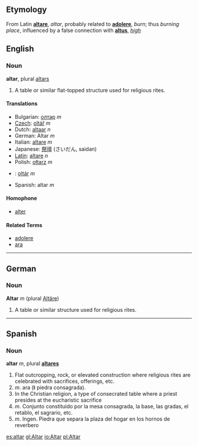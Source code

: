 ==Etymology==
From Latin '''[[altare]]''', ''altar'', probably related to '''[[adolere]]''', ''burn''; thus ''burning place'', influenced by a false connection with '''[[altus]]''', ''[[high]]''

==English== 
===Noun===
'''altar''', plural [[altars]]

# A table or similar flat-topped structure used for religious rites.

====Translations====

*Bulgarian: [[олтар]] ''m''
*[[Czech]]: [[oltář]] ''m''
*Dutch: [[altaar]] ''n''
*German: Altar ''m''
*Italian: [[altare]] ''m''
*Japanese: [[祭壇]] (さいだん, saidan)
*[[Latin]]: [[altare]] ''n''
*Polish: [[ołtarz]] ''m''
*{{sk}}: [[oltár#Slovak|oltár]] ''m''
*Spanish: altar ''m''

====Homophone====

*[[alter]]

====Related Terms====
*[[adolere]]
*[[ara]]


----
==German==
===Noun===
'''Altar''' ''m'' (plural [[Altäre]])

# A table or similar structure used for religious rites.

----
==Spanish==
===Noun===
'''altar''' ''m'', plural '''[[altares]]'''

# Flat outcropping, rock, or elevated construction where religious rites are celebrated with sacrifices, offerings, etc.
# ''m''. ara (ǁ piedra consagrada).
# In the Christian religion, a type of consecrated table where a priest presides at the eucharistic sacrifice
#''m''. Conjunto constituido por la mesa consagrada, la base, las gradas, el retablo, el sagrario, etc.
#''m''. Ingen. Piedra que separa la plaza del hogar en los hornos de reverbero

[[es:altar]]
[[gl:Altar]]
[[io:Altar]]
[[pl:Altar]]